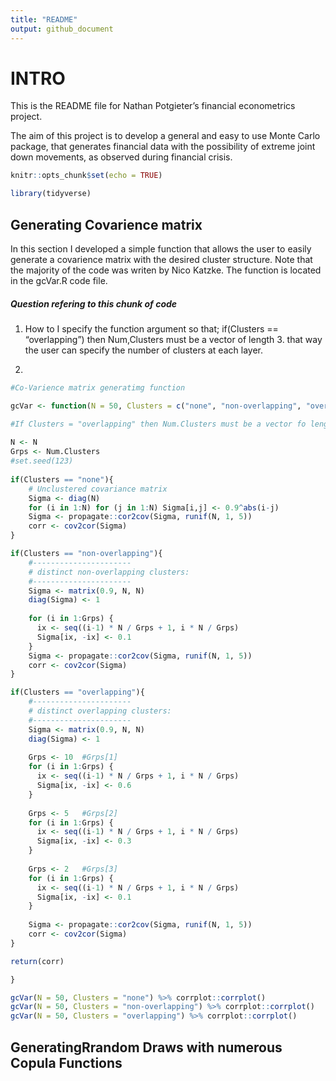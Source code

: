 ```yaml
---
title: "README"
output: github_document
---
```

# INTRO

This is the README file for Nathan Potgieter's financial econometrics project. 

The aim of this project is to develop a general and easy to use Monte Carlo package, that generates financial data with the possibility of extreme joint down movements, as observed during financial crisis. 

```r
knitr::opts_chunk$set(echo = TRUE)
```

```r
library(tidyverse)

```

## Generating Covarience matrix

In this section I developed a simple function that allows the user to easily generate a covarience matrix with the desired cluster structure. Note that the majority of the code was writen by Nico Katzke. The function is located in the gcVar.R code file. 

##### Question refering to this chunk of code

1. How to I specify the function argument so that; if(Clusters == "overlapping") then Num,Clusters must be a vector of length 3. that way the user can specify the number of clusters at each layer. 

2.


```r
#Co-Varience matrix generatimg function

gcVar <- function(N = 50, Clusters = c("none", "non-overlapping", "overlapping") , Num.Clusters = 10){

#If Clusters = "overlapping" then Num.Clusters must be a vector fo length 3
    
N <- N
Grps <- Num.Clusters
#set.seed(123)
    
if(Clusters == "none"){
    # Unclustered covariance matrix
    Sigma <- diag(N)
    for (i in 1:N) for (j in 1:N) Sigma[i,j] <- 0.9^abs(i-j)
    Sigma <- propagate::cor2cov(Sigma, runif(N, 1, 5))
    corr <- cov2cor(Sigma)
}

if(Clusters == "non-overlapping"){
    #----------------------
    # distinct non-overlapping clusters:
    #----------------------
    Sigma <- matrix(0.9, N, N)
    diag(Sigma) <- 1
    
    for (i in 1:Grps) {
      ix <- seq((i-1) * N / Grps + 1, i * N / Grps)
      Sigma[ix, -ix] <- 0.1
    }
    Sigma <- propagate::cor2cov(Sigma, runif(N, 1, 5))
    corr <- cov2cor(Sigma)
}

if(Clusters == "overlapping"){
    #----------------------
    # distinct overlapping clusters:
    #----------------------
    Sigma <- matrix(0.9, N, N)
    diag(Sigma) <- 1
    
    Grps <- 10  #Grps[1]
    for (i in 1:Grps) {
      ix <- seq((i-1) * N / Grps + 1, i * N / Grps)
      Sigma[ix, -ix] <- 0.6
    }
    
    Grps <- 5   #Grps[2]
    for (i in 1:Grps) {
      ix <- seq((i-1) * N / Grps + 1, i * N / Grps)
      Sigma[ix, -ix] <- 0.3
    }
    
    Grps <- 2   #Grps[3]
    for (i in 1:Grps) {
      ix <- seq((i-1) * N / Grps + 1, i * N / Grps)
      Sigma[ix, -ix] <- 0.1
    }
    
    Sigma <- propagate::cor2cov(Sigma, runif(N, 1, 5))
    corr <- cov2cor(Sigma)
}

return(corr)

}

```


```r

gcVar(N = 50, Clusters = "none") %>% corrplot::corrplot()
gcVar(N = 50, Clusters = "non-overlapping") %>% corrplot::corrplot()
gcVar(N = 50, Clusters = "overlapping") %>% corrplot::corrplot()

```

## GeneratingRrandom Draws with numerous Copula Functions

```r


```

